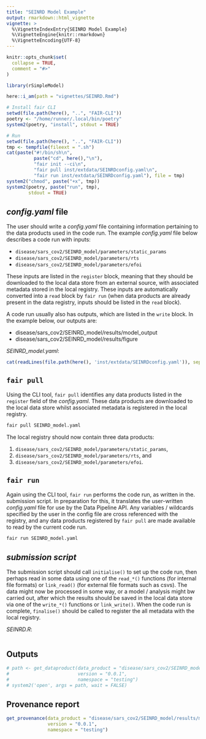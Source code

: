 ```yaml
---
title: "SEINRD Model Example"
output: rmarkdown::html_vignette
vignette: >
  %\VignetteIndexEntry{SEINRD Model Example}
  %\VignetteEngine{knitr::rmarkdown}
  %\VignetteEncoding{UTF-8}
---
```


```r
knitr::opts_chunk$set(
  collapse = TRUE,
  comment = "#>"
)
```

```r
library(rSimpleModel)

here::i_am(path = "vignettes/SEINRD.Rmd")

# Install fair CLI
setwd(file.path(here(), "..", "FAIR-CLI"))
poetry <- "/home/runner/.local/bin/poetry"
system2(poetry, "install", stdout = TRUE)
```

```r
# Run 
setwd(file.path(here(), "..", "FAIR-CLI"))
tmp <- tempfile(fileext = ".sh")
cat(paste("#!/bin/sh\n",
          paste("cd", here(),"\n"),
          "fair init --ci\n",
          "fair pull inst/extdata/SEINRDconfig.yaml\n",
          "fair run inst/extdata/SEINRDconfig.yaml"), file = tmp)
system2("chmod", paste("+x", tmp))
system2(poetry, paste("run", tmp),
        stdout = TRUE)
```

## *config.yaml* file

The user should write a *config.yaml* file containing information pertaining to
the data products used in the code run. The example *config.yaml* file below 
describes a code run with inputs:

* `disease/sars_cov2/SEINRD_model/parameters/static_params`
* `disease/sars_cov2/SEINRD_model/parameters/rts`
* `disease/sars_cov2/SEINRD_model/parameters/efoi`

These inputs are listed in the `register` block, meaning that they should be 
downloaded to the local data store from an external source, with associated
metadata stored in the local registry. These inputs are automatically converted 
into a `read` block by `fair run` (when data products are already present in 
the data registry, inputs should be listed in the `read` block).

A code run usually also has outputs, which are listed in the `write` block. In
the example below, our outputs are:

* disease/sars_cov2/SEINRD_model/results/model_output
* disease/sars_cov2/SEINRD_model/results/figure

*SEINRD_model.yaml*:
```r
cat(readLines(file.path(here(), 'inst/extdata/SEINRDconfig.yaml')), sep = '\n')
```

## `fair pull`

Using the CLI tool, `fair pull` identifies any data products listed in the 
`register` field of the *config.yaml*. These data products are downloaded to
the local data store whilst associated metadata is registered in the local 
registry.

```python
fair pull SEINRD_model.yaml
```

The local registry should now contain three data products: 

1. `disease/sars_cov2/SEINRD_model/parameters/static_params`,
2. `disease/sars_cov2/SEINRD_model/parameters/rts`, and 
3. `disease/sars_cov2/SEINRD_model/parameters/efoi`.

## `fair run`

Again using the CLI tool, `fair run` performs the code run, as written in the.
submission script. In preparation for this, it translates the user-written 
*config.yaml* file for use by the Data Pipeline API. Any variables / wildcards 
specified by the user in the config file are cross referenced with the registry, 
and any data products registered by `fair pull` are made available to read by 
the current code run. 

```python
fair run SEINRD_model.yaml
```

## *submission script*

The submission script should call `initialise()` to set up the code run, 
then perhaps read in some data using one of the `read_*()` functions (for 
internal file formats) or `link_read()` (for external file formats such as 
csvs). The data might now be processed in some way, or a model / analysis might
bw carried out, after which the results should be saved in the local data store
via one of the `write_*()` functions or `link_write()`. When the code run is 
complete, `finalise()` should be called to register the all metadata with the
local registry.

*SEINRD.R*:
```r
```

## Outputs

```r
# path <- get_dataproduct(data_product = "disease/sars_cov2/SEINRD_model/results/figure",
#                         version = "0.0.1",
#                         namespace = "testing")
# system2('open', args = path, wait = FALSE)
```

## Provenance report

```r
get_provenance(data_product = "disease/sars_cov2/SEINRD_model/results/model_output",
               version = "0.0.1",
               namespace = "testing")
```
